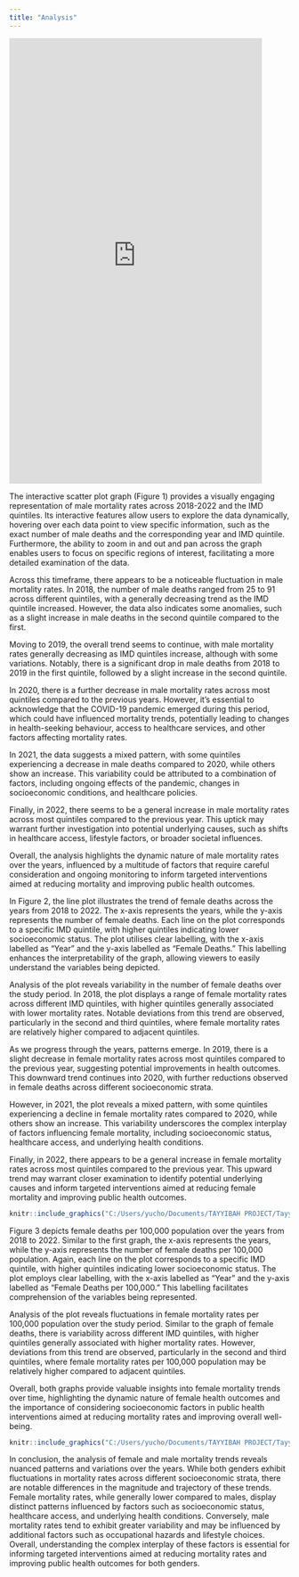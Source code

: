 ```yaml
---
title: "Analysis"
---
```


```{=html}
<iframe height="800" width="90%" frameborder="no" src="https://tayyibahshah.shinyapps.io/scatter/"> </iframe>
```
The interactive scatter plot graph (Figure 1) provides a visually engaging representation of male mortality rates across 2018-2022 and the IMD quintiles. Its interactive features allow users to explore the data dynamically, hovering over each data point to view specific information, such as the exact number of male deaths and the corresponding year and IMD quintile. Furthermore, the ability to zoom in and out and pan across the graph enables users to focus on specific regions of interest, facilitating a more detailed examination of the data. 

Across this timeframe, there appears to be a noticeable fluctuation in male mortality rates. In 2018, the number of male deaths ranged from 25 to 91 across different quintiles, with a generally decreasing trend as the IMD quintile increased. However, the data also indicates some anomalies, such as a slight increase in male deaths in the second quintile compared to the first. 

Moving to 2019, the overall trend seems to continue, with male mortality rates generally decreasing as IMD quintiles increase, although with some variations. Notably, there is a significant drop in male deaths from 2018 to 2019 in the first quintile, followed by a slight increase in the second quintile.

In 2020, there is a further decrease in male mortality rates across most quintiles compared to the previous years. However, it's essential to acknowledge that the COVID-19 pandemic emerged during this period, which could have influenced mortality trends, potentially leading to changes in health-seeking behaviour, access to healthcare services, and other factors affecting mortality rates.

In 2021, the data suggests a mixed pattern, with some quintiles experiencing a decrease in male deaths compared to 2020, while others show an increase. This variability could be attributed to a combination of factors, including ongoing effects of the pandemic, changes in socioeconomic conditions, and healthcare policies.

Finally, in 2022, there seems to be a general increase in male mortality rates across most quintiles compared to the previous year. This uptick may warrant further investigation into potential underlying causes, such as shifts in healthcare access, lifestyle factors, or broader societal influences.

Overall, the analysis highlights the dynamic nature of male mortality rates over the years, influenced by a multitude of factors that require careful consideration and ongoing monitoring to inform targeted interventions aimed at reducing mortality and improving public health outcomes.

In Figure 2, the line plot illustrates the trend of female deaths across the years from 2018 to 2022. The x-axis represents the years, while the y-axis represents the number of female deaths. Each line on the plot corresponds to a specific IMD quintile, with higher quintiles indicating lower socioeconomic status. The plot utilises clear labelling, with the x-axis labelled as "Year" and the y-axis labelled as "Female Deaths." This labelling enhances the interpretability of the graph, allowing viewers to easily understand the variables being depicted.

Analysis of the plot reveals variability in the number of female deaths over the study period. In 2018, the plot displays a range of female mortality rates across different IMD quintiles, with higher quintiles generally associated with lower mortality rates. Notable deviations from this trend are observed, particularly in the second and third quintiles, where female mortality rates are relatively higher compared to adjacent quintiles.

As we progress through the years, patterns emerge. In 2019, there is a slight decrease in female mortality rates across most quintiles compared to the previous year, suggesting potential improvements in health outcomes. This downward trend continues into 2020, with further reductions observed in female deaths across different socioeconomic strata.

However, in 2021, the plot reveals a mixed pattern, with some quintiles experiencing a decline in female mortality rates compared to 2020, while others show an increase. This variability underscores the complex interplay of factors influencing female mortality, including socioeconomic status, healthcare access, and underlying health conditions.

Finally, in 2022, there appears to be a general increase in female mortality rates across most quintiles compared to the previous year. This upward trend may warrant closer examination to identify potential underlying causes and inform targeted interventions aimed at reducing female mortality and improving public health outcomes.

```r
knitr::include_graphics("C:/Users/yucho/Documents/TAYYIBAH PROJECT/TayyibahShah.github.io/Rplot2.png") 

```

Figure 3 depicts female deaths per 100,000 population over the years from 2018 to 2022. Similar to the first graph, the x-axis represents the years, while the y-axis represents the number of female deaths per 100,000 population. Again, each line on the plot corresponds to a specific IMD quintile, with higher quintiles indicating lower socioeconomic status. The plot employs clear labelling, with the x-axis labelled as "Year" and the y-axis labelled as "Female Deaths per 100,000." This labelling facilitates comprehension of the variables being represented.

Analysis of the plot reveals fluctuations in female mortality rates per 100,000 population over the study period. Similar to the graph of female deaths, there is variability across different IMD quintiles, with higher quintiles generally associated with higher mortality rates. However, deviations from this trend are observed, particularly in the second and third quintiles, where female mortality rates per 100,000 population may be relatively higher compared to adjacent quintiles.

Overall, both graphs provide valuable insights into female mortality trends over time, highlighting the dynamic nature of female health outcomes and the importance of considering socioeconomic factors in public health interventions aimed at reducing mortality rates and improving overall well-being.

```r
knitr::include_graphics("C:/Users/yucho/Documents/TAYYIBAH PROJECT/TayyibahShah.github.io/Rplot1.png")
```

In conclusion, the analysis of female and male mortality trends reveals nuanced patterns and variations over the years. While both genders exhibit fluctuations in mortality rates across different socioeconomic strata, there are notable differences in the magnitude and trajectory of these trends. Female mortality rates, while generally lower compared to males, display distinct patterns influenced by factors such as socioeconomic status, healthcare access, and underlying health conditions. Conversely, male mortality rates tend to exhibit greater variability and may be influenced by additional factors such as occupational hazards and lifestyle choices. Overall, understanding the complex interplay of these factors is essential for informing targeted interventions aimed at reducing mortality rates and improving public health outcomes for both genders.
